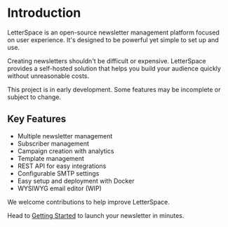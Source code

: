 
# Introduction

LetterSpace is an open-source newsletter management platform focused on user experience. It's designed to be powerful yet simple to set up and use.

Creating newsletters shouldn't be difficult or expensive. LetterSpace provides a self-hosted solution that helps you build your audience quickly without unreasonable costs.

<Callout type="warning">
  This project is in early development. Some features may be incomplete or
  subject to change.
</Callout>

## Key Features

- Multiple newsletter management
- Subscriber management
- Campaign creation with analytics
- Template management
- REST API for easy integrations
- Configurable SMTP settings
- Easy setup and deployment with Docker
- WYSIWYG email editor (WIP)

We welcome contributions to help improve LetterSpace.

Head to [Getting Started](/getting-started) to launch your newsletter in minutes.
